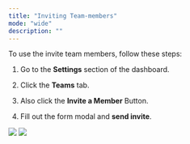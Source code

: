 ```yaml
---
title: "Inviting Team-members"
mode: "wide"
description: ""
---
```





To use the invite team members, follow these steps:

1.  Go to the **Settings** section of the dashboard.
    
2.  Click the **Teams** tab.
    
3.  Also click the **Invite a Member** Button.
    
4.  Fill out the form modal and **send invite**.
    

![](/images/inviteteam1.png)
![](/images/inviteteam2.png)

